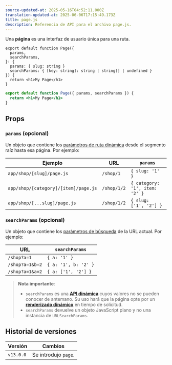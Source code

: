 ```yaml
---
source-updated-at: 2025-05-16T04:52:11.000Z
translation-updated-at: 2025-06-06T17:15:49.173Z
title: page.js
description: Referencia de API para el archivo page.js.
---
```


Una **página** es una interfaz de usuario única para una ruta.

```tsx filename="app/blog/[slug]/page.tsx" switcher
export default function Page({
  params,
  searchParams,
}: {
  params: { slug: string }
  searchParams: { [key: string]: string | string[] | undefined }
}) {
  return <h1>My Page</h1>
}
```

```jsx filename="app/blog/[slug]/page.js" switcher
export default function Page({ params, searchParams }) {
  return <h1>My Page</h1>
}
```

## Props

### `params` (opcional)

Un objeto que contiene los [parámetros de ruta dinámica](/docs/app/building-your-application/routing/dynamic-routes) desde el segmento raíz hasta esa página. Por ejemplo:

| Ejemplo                              | URL         | `params`                       |
| ------------------------------------ | ----------- | ------------------------------ |
| `app/shop/[slug]/page.js`            | `/shop/1`   | `{ slug: '1' }`                |
| `app/shop/[category]/[item]/page.js` | `/shop/1/2` | `{ category: '1', item: '2' }` |
| `app/shop/[...slug]/page.js`         | `/shop/1/2` | `{ slug: ['1', '2'] }`         |

### `searchParams` (opcional)

Un objeto que contiene los [parámetros de búsqueda](https://developer.mozilla.org/docs/Learn/Common_questions/What_is_a_URL#parameters) de la URL actual. Por ejemplo:

| URL             | `searchParams`       |
| --------------- | -------------------- |
| `/shop?a=1`     | `{ a: '1' }`         |
| `/shop?a=1&b=2` | `{ a: '1', b: '2' }` |
| `/shop?a=1&a=2` | `{ a: ['1', '2'] }`  |

> **Nota importante**:
>
> - `searchParams` es una **[API dinámica](/docs/app/building-your-application/rendering/server-components#server-rendering-strategies#dynamic-functions)** cuyos valores no se pueden conocer de antemano. Su uso hará que la página opte por un **[renderizado dinámico](/docs/app/building-your-application/rendering/server-components#dynamic-rendering)** en tiempo de solicitud.
> - `searchParams` devuelve un objeto JavaScript plano y no una instancia de `URLSearchParams`.

## Historial de versiones

| Versión   | Cambios                 |
| --------- | ----------------------- |
| `v13.0.0` | Se introdujo `page`.    |